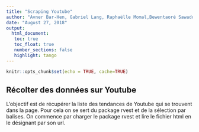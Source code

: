 ```yaml
---
title: "Scraping Youtube"
author: "Avner Bar-Hen, Gabriel Lang, Raphaëlle Momal,Bewentaoré Sawadogo "
date: "August 27, 2018"
output: 
  html_document:
   toc: true
   toc_float: true
   number_sections: false
   highlight: tango
---
```


```r
knitr::opts_chunk$set(echo = TRUE, cache=TRUE)
```
## Récolter des données sur Youtube

L'objectif est de récupérer la liste des tendances de Youtube qui se trouvent dans la page. Pour cela on se sert du package rvest et de la sélection par balises.
On commence par charger le package rvest et lire le fichier html en le désignant par son url.


<!-- ```{r youtube} -->
<!-- library(rvest) -->

<!-- # Lecture de la page -->
<!-- youtube <-read_html("https://www.youtube.com/feed/trending") -->
<!-- ``` -->

<!-- Pour récupérer un élément, il faut connaître la balise; certaines sont connues à l'avance, d'autres doivent être repérées dans la page. -->

<!-- #Récolte d'une information par une balise connue -->

<!-- Le titre de la page correspond à la balise "title"; pour récupérer cette balise on utilise la fonction html_node. -->

<!-- ```{r } -->
<!-- Balise_titre= html_node(youtube,"title")  -->
<!-- titre<-html_text(Balise_titre) -->
<!-- print(titre) -->
<!-- ``` -->
<!-- Il faut ensuite filtrer le caractère spécial par les outils de traitement de chaîne. -->

<!-- #Récolte d'une information lorsque la balise n'est pas connue -->
<!-- On veut récupérer la liste des titre des vidéos. Il faut d'abord repérer la balise correspondante dans le navigateur Internet;  -->

<!-- ##Utilisation du code source de la page -->
<!-- On peut afficher la source de la page (clic droit, code source), mais le résultat n'est praticable que si la page est simple. -->
<!-- ##Utilisation de l'inspecteur -->
<!-- On se place avec la souris sur le titre d'une vidéo. On lance l'inspecteur sur cet élément (clic droit, Examiner l'élément), l'inspecteur s'ouvre dans une fenêtre en surlignant la balise correspondante "a". -->
<!-- ```{r, echo=TRUE, eval=FALSE} -->
<!-- Liste_Balise_a= html_nodes(youtube,"a")  -->
<!-- Liste_a<-html_text(Liste_Balise_a) -->
<!-- print(Liste_a) -->
<!-- ``` -->
<!-- La sélection par la balise "a" est trop large. on remarque que les titres sont toujours sous une balise "h3". On utilise le sélecteur "h3 a" -->

<!-- ##Utilisation de selectorgadget -->
<!-- Il s'agit d'une application java (https://selectorgadget.com/). Une fois lancée, elle examine l'élément sous la souris, le met en surbrillance avec un cadre sur lequel apparaissent les deux balises directement supérieures. Pour le titre de vidéo on obtient bien "h3 a".   -->
<!-- ```{r eval=FALSE} -->
<!-- Liste_Balise_Titre= html_nodes(youtube,"h3 a")  -->
<!-- Liste_Titre<-html_text(Liste_Balise_Titre) -->
<!-- print(Liste_Titre) -->
<!-- ``` -->
<!-- La liste contient encore des éléments ne correspondant pas au titre. Pour éviter ce problème il faut ajouter des conditions à la sélection. -->
<!-- #Sélecteurs avancés -->
<!-- Les sélecteurs avancés permettent de spécifier un type de balise en ajoutant une condition sur ses attributs. Il y a deux syntaxes pour ces sélecteurs selon qu'ils portent sur des éléments CSS ou XML. -->
<!-- ##Code CSS -->
<!-- L'outil sélectorgadget propose un code CSS complet dans un pop-up gris de manière directement utilisable. Il suffit de coller cette expression entre double apostrophes. -->
<!-- ```{r} -->
<!-- Liste_Balise_Titre= html_node(youtube,"#grid-container :nth-child(1) #dismissable #meta .style-scope")  -->
<!-- print(Liste_Balise_Titre) -->
<!-- ``` -->
<!-- Malheureusement en raison de la perte de format xml lors des conversions des pages dynamiques ce sélecteur ne fonctionne pas.  -->

<!-- ##Code XPath -->
<!-- L'outil sélectorgadget propose de traduire le code CSS en code Xpath plus adapté à la structure xml (Bouton Xpath).La syntaxe d'appel est différente xpath='chemin xpath'. Pour en savoir plus sur la syntaxe Xpath : https://www.w3schools.com/xml/xpath_syntax.asp -->

<!-- ```{r} -->
<!-- Liste_Balise_Titre= html_node(youtube,xpath='//*[contains(concat( " ", @class, " " ), concat( " ", "yt-formatted-string", " " ))]')  -->
<!-- print(Liste_Balise_Titre) -->
<!-- ``` -->
<!-- Malheureusement, ce sélecteur ne fonctionne pas la page Youtube. En conclusion, la récolte sur Youtube nécessite sans doute d'utiliser une API dédiée proposée par Youtube. L'avantage pour Youtube est de pouvoir connaître le type d'information récoltée dans ses pages. -->

<!-- #Récolte des températures sur météo MSN -->
<!--  Pour  faire une démonstration de l'usage de la syntaxe des sélecteurs, nous recherchons la température courante sur le serveur météo MSN. -->

<!-- ```{r} -->
<!-- meteo <-read_html("https://www.msn.com/fr-fr/meteo") -->
<!-- ``` -->
<!-- Pour la température courante, Selectorgadget donne la suite de balises "div span" dans la cadre en surbrillance et le sélecteur ".current" dans la boite pop up. On concatène ces deux informations. -->

<!-- ```{r} -->
<!-- Balise_Temp= html_node(meteo, "div span.current")  -->
<!-- Text_Temp<-html_text(Balise_Temp) -->
<!-- print(Text_Temp) -->
<!-- ``` -->
<!-- En tapant "div span.current" dans la boîte Selectorgadget on obtient sa traduction Xpath: -->
<!-- ```{r} -->
<!-- meteo <-read_html("https://www.msn.com/fr-fr/meteo") -->
<!-- Balise_Temp= html_node(meteo, xpath='//div//span[contains(concat( " ", @class, " " ), concat( " ", "current", " " ))]')  -->
<!-- Text_Temp<-html_text(Balise_Temp) -->
<!-- print(Text_Temp) -->
<!-- ``` -->


<!-- Pour récupérer la liste des températures, Selectorgadget propose"#main :nth-child(1)". Ce sélecteur n'est pas assez sélectif ; il faut se limiter aux balises "li p" -->
<!-- ```{r} -->
<!-- meteo <-read_html("https://www.msn.com/fr-fr/meteo") -->
<!-- Liste_Balise_Temp= html_nodes(meteo,"li p " ) -->
<!-- Text_Temp<-html_text(Liste_Balise_Temp) -->
<!-- print(Text_Temp) -->
<!-- ``` -->
<!-- Pour extraire la quatrième valeur, on emploie la fonction magritt2 -->
<!-- ```{r} -->
<!-- Balise_4=magrittr::extract2(Liste_Balise_Temp,4) -->
<!-- Text_Temp<-html_text(Balise_4) -->
<!-- print(Text_Temp) -->
<!-- ``` -->


